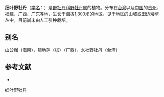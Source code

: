 {{Speciesbox
| name = 细叶野牡丹
| status = 
| status_system = 
| image = 
| genus = Melastoma
| species = intermedium
| authority = Dunn in Journ.
}}

'''细叶野牡丹'''（[[学名|学名]]：{{lang|la|''Melastoma intermedium''}}）是[[野牡丹科|野牡丹科]][[野牡丹属|野牡丹属]]的植物。分布在[[台灣|台灣]]以及[[中国|中国]]的[[贵州|贵州]]、[[福建|福建]]、[[广西|广西]]、[[广东|广东]]等地，生长于海拔1,300米的地区，见于地区的山坡或田边矮草丛中，目前尚未由人工引种栽培。

== 别名 ==
山公榴（海南），铺地莲（棯）（广西），水社野牡丹（台湾）

== 参考文献 ==
<div class="references-small">
* {{cite web| url =http://www.bioinfo.cn/db05/KmzwSpecies.php?action=view&id=12206| title =细叶野牡丹| work =《中国高等植物数据库全库》| publisher =中国科学院微生物研究所| author =昆明植物研究所| accessdate =2009-02-24| deadurl =yes| archiveurl =https://web.archive.org/web/20160305030455/http://www.bioinfo.cn/db05/KmzwSpecies.php?action=view&id=12206| archivedate =2016-03-05}}
</div>
{{Taxonbar|from=Q15227706}}

{{DEFAULTSORT:Melastoma intermedium}}
[[Category:野牡丹属|细叶野牡丹]]


{{Melastomataceae-stub}}